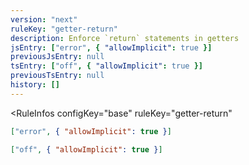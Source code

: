 ```yaml
---
version: "next"
ruleKey: "getter-return"
description: Enforce `return` statements in getters
jsEntry: ["error", { "allowImplicit": true }]
previousJsEntry: null
tsEntry: ["off", { "allowImplicit": true }]
previousTsEntry: null
history: []
---
```


<RuleInfos 
  configKey="base" 
  ruleKey="getter-return" 
>

```json
["error", { "allowImplicit": true }]
```

```json
["off", { "allowImplicit": true }]
```

</RuleInfos>
